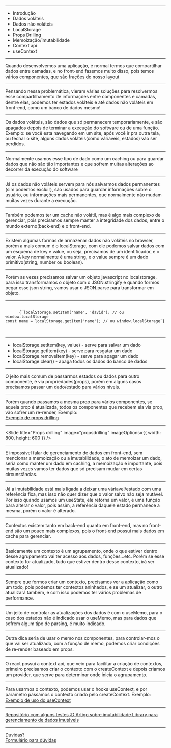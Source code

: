 

<Intro title="Gerenciamento de estados" image="coding" />

---

<Slide title="O que vamos ver hoje?">
  <ul>
    <Appear>
      <li>Introdução</li>
      <li>Dados voláteis</li>
      <li>Dados não voláteis</li>
      <li>LocalStorage</li>
      <li>Props Drilling</li>
      <li>Memoização/imutabilidade</li>
      <li>Context api</li>
      <li>useContext</li>
    </Appear>
  </ul>
</Slide>

---

<Slide title="Introdução">
  Quando desenvolvemos uma aplicação, é normal termos que compartilhar dados
  entre camadas, e no front-end fazemos muito disso, pois temos vários
  componentes, que são frações do nosso layout
</Slide>

---

<Slide title="Introdução">
  Pensando nessa problemática, vieram várias soluções para resolvermos esse
  compartilhamento de informações entre componentes e camadas, dentre elas,
  podemos ter estados voláteis e até dados não voláteis em front-end, como um
  banco de dados mesmo!
</Slide>

---

<Slide title="Dados voláteis">
  Os dados voláteis, são dados que só permanecem temporariamente, e são apagados
  depois de terminar a execução do software ou de uma função. Exemplo: se você
  esta navegando em um site, após você ir pra outra tela, ou fechar o site,
  alguns dados voláteis(como váriaveis, estados) vão ser perdidos.
</Slide>

---

<Slide title="Dados voláteis">
  Normalmente usamos esse tipo de dado como um caching ou para guardar dados que
  não são tão importantes e que sofrem muitas alterações ao decorrer da execução
  do software
</Slide>

---

<Slide title="Dados não voláteis">
  Já os dados não voláteis servem para nós salvarmos dados permanentes (sim
  podemos excluir), são usados para guardar informações sobre o usuário, ou
  informações mais permanentes, que normalmente não mudam muitas vezes durante a
  execução.
</Slide>

---

<Slide title="Dados não voláteis">
  Também podemos ter um cache não volátil, mas é algo mais complexo de
  gerenciar, pois precisamos sempre manter a integridade dos dados, entre o
  mundo externo(back-end) e o front-end.
</Slide>

---

<Slide title="LocalStorage">
  Existem algumas formas de armazenar dados não voláteis no browser, porém a
  mais comum é o localStorage, com ele podemos salvar dados com um esquema de
  key e value, ou seja, precisamos de um identificador, e o valor. A key
  normalmente é uma string, e o value sempre é um dado primitivo(string, number
  ou boolean).
</Slide>

---

<Slide title="LocalStorage">
  Porém as vezes precisamos salvar um objeto javascript no localstorage, para
  isso transformamos o objeto com o JSON.stringify e quando formos pegar esse
  json string, vamos usar o JSON.parse para transformar em objeto.
</Slide>

---

<Slide title="LocalStorage - Exemplo">
  <pre>
    <code>
      {`localStorage.setItem('name', 'david'); // ou window.localStorage
const name = localStorage.getItem('name'); // ou window.localStorage`}
    </code>
  </pre>
</Slide>

---

<Slide title="LocalStorage">
  <ul>
    <li>localStorage.setItem(key, value) - serve para salvar um dado</li>
    <li>localStorage.getItem(key) - serve para resgatar um dado</li>
    <li>localStorage.removeItem(key) - serve para apagar um dado</li>
    <li>localStorage.clear() - apaga todos os dados do banco de dados</li>
  </ul>
</Slide>

---

<Slide title="Props Drilling">
  O jeito mais comum de passarmos estados ou dados para outro componente, é via
  propriedades(props), porém em alguns casos precisamos passar um dado/estado
  para vários níveis.
</Slide>

---

<Slide title="Props Drilling">
  Porém quando passamos a mesma prop para vários componentes, se aquela prop é
  atualizada, todos os componentes que recebem ela via prop, vão sofrer um
  re-render, Exemplo: <br />
  <a
    href="https://codesandbox.io/s/props-drilling-example-jxcgvo?file=/src/App.js"
    target="_blank"
  >
    Exemplo de props drilling
  </a>
</Slide>

---

<Slide
  title="Props drilling"
  image="propsdrilling"
  imageOptions={{ width: 800, height: 600 }}
/>

---

<Slide title="Memoização">
  É impossível falar de gerenciamento de dados em front-end, sem mencionar a
  memoização ou a imutabilidade, o ato de memoizar um dado, seria como manter um
  dado em caching, a memoização é importante, pois muitas vezes vamos ter dados
  que só precisam mudar em certas circunstâncias.
</Slide>

---

<Slide title="Imutabilidade">
  Já a imutabilidade está mais ligada a deixar uma váriavel/estado com uma
  referência fixa, mas isso não quer dizer que o valor salvo não seja mutável.
  Por isso quando usamos um useState, ele retorna um valor, e uma função para
  alterar o valor, pois assim, a referência daquele estado permanece a mesma,
  porém o valor é alterado.
</Slide>

---

<Slide title="Contextos">
  Contextos existem tanto em back-end quanto em front-end, mas no front-end são
  um pouco mais complexos, pois o front-end possui mais dados em cache para
  gerenciar.
</Slide>

---

<Slide title="Contextos">
  Basicamente um contexto é um agrupamento, onde o que estiver dentro desse
  agrupamento vai ter acesso aos dados, funções...etc. Porém se esse contexto
  for atualizado, tudo que estiver dentro desse contexto, irá ser atualizado!
</Slide>

---

<Slide title="Contextos">
  Sempre que formos criar um contexto, precisamos ver a aplicação como um todo,
  pois podemos ter contextos aninhados, e se um atualizar, o outro atualizará
  também, e com isso podemos ter vários problemas de performance.
</Slide>

---

<Slide title="Contextos - useMemo">
  Um jeito de controlar as atualizações dos dados é com o useMemo, para o caso
  dos estados não é indicado usar o useMemo, mas para dados que sofrem algum
  tipo de parsing, é muito indicado.
</Slide>

---

<Slide title="Contextos - memo">
  Outra dica seria de usar o memo nos componentes, para controlar-mos o que vai
  ser atualizado, com a função de memo, podemos criar condições de re-render
  baseado em props.
</Slide>

---

<Slide title="Context Api">
  O react possui a context api, que veio para facilitar a criação de contextos,
  primeiro precisamos criar o contexto com o createContext e depois criamos um
  provider, que serve para determinar onde inicia o agrupamento.
</Slide>

---

<Slide title="useContext">
  Para usarmos o contexto, podemos usar o hooks useContext, e por parametro
  passamos o contexto criado pelo createContext. Exemplo:
  <br />
  <a
    href=" https://codesandbox.io/s/context-example-e44ry6?file=/src/App.js"
    target="_blank"
  >
    Exemplo de uso do useContext
  </a>
</Slide>

---

<Slide title="Referências">
  <a href="https://github.com/DavidDimon/awari-tests">
    Repositório com alguns testes :D
  </a>
  <a href="https://segredo.dev/o-que-e-imutabilidade/" target="_blank">
    Artigo sobre imutabilidade
  </a>
  <a href="https://immutable-js.com/" target="_blank">
    Library para gerenciamento de dados imutáveis
  </a>
</Slide>

---

<Slide title="Isso é tudo pessoal!">
  Duvidas?
  <br />
  <a href="https://forms.gle/NE5p3juqxmDaXyj3A">Formulário para dúvidas</a>
</Slide>
